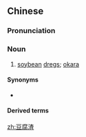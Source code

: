 ==Chinese==
{{zh-forms|type=21}}

===Pronunciation===
{{zh-pron
|m=dòufuzhā
|c=dau6 fu6 zaa1
|cat=n
}}

===Noun===
{{zh-noun}}

# [[soybean]] [[dreg]]s; [[okara]]

====Synonyms====
* {{zh-l|雪花菜}}

====Derived terms====
{{zh-der|豆腐渣工程}}

{{zh-cat|Foods}}

[[zh:豆腐渣]]